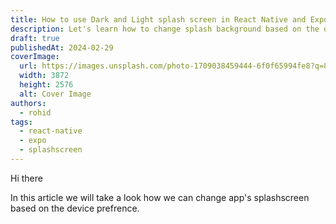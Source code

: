 ```yaml
---
title: How to use Dark and Light splash screen in React Native and Expo
description: Let's learn how to change splash background based on the device appearance.
draft: true
publishedAt: 2024-02-29
coverImage:
  url: https://images.unsplash.com/photo-1709038459444-6f0f65994fe8?q=80&w=3872&auto=format&fit=crop&ixlib=rb-4.0.3&ixid=M3wxMjA3fDB8MHxwaG90by1wYWdlfHx8fGVufDB8fHx8fA%3D%3D
  width: 3872
  height: 2576
  alt: Cover Image
authors:
  - rohid
tags:
  - react-native
  - expo
  - splashscreen
---
```


Hi there

In this article we will take a look how we can change app's splashscreen based on the device prefrence.
